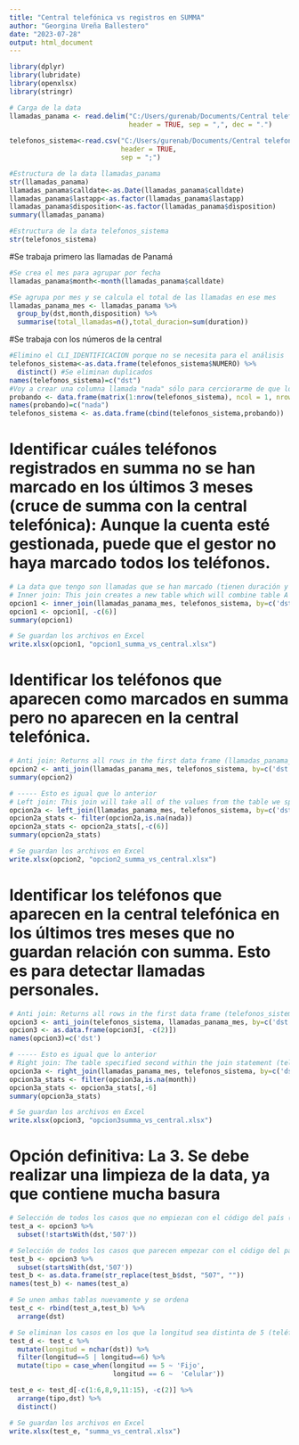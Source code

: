 ---
title: "Central telefónica vs registros en SUMMA"
author: "Georgina Ureña Ballestero"
date: "2023-07-28"
output: html_document
---

```{r}
library(dplyr)
library(lubridate)
library(openxlsx)
library(stringr)
```

```{r}
# Carga de la data
llamadas_panama <- read.delim("C:/Users/gurenab/Documents/Central telefonica vs registros en summa/llamadas_panama.txt",
                              header = TRUE, sep = ",", dec = ".")
  
telefonos_sistema<-read.csv("C:/Users/gurenab/Documents/Central telefonica vs registros en summa/TELEFONOS_SISTEMA.csv",
                            header = TRUE,
                            sep = ";")
```

```{r}
#Estructura de la data llamadas_panama
str(llamadas_panama)
llamadas_panama$calldate<-as.Date(llamadas_panama$calldate)
llamadas_panama$lastapp<-as.factor(llamadas_panama$lastapp)
llamadas_panama$disposition<-as.factor(llamadas_panama$disposition)
summary(llamadas_panama)

#Estructura de la data telefonos_sistema
str(telefonos_sistema)
```

#Se trabaja primero las llamadas de Panamá
```{r}
#Se crea el mes para agrupar por fecha
llamadas_panama$month<-month(llamadas_panama$calldate)

#Se agrupa por mes y se calcula el total de las llamadas en ese mes
llamadas_panama_mes <- llamadas_panama %>%
  group_by(dst,month,disposition) %>%
  summarise(total_llamadas=n(),total_duracion=sum(duration)) 
```

#Se trabaja con los números de la central
```{r}
#Elimino el CLI_IDENTIFICACION porque no se necesita para el análisis
telefonos_sistema<-as.data.frame(telefonos_sistema$NUMERO) %>%
  distinct() #Se eliminan duplicados
names(telefonos_sistema)=c("dst")
#Voy a crear una columna llamada "nada" sólo para cerciorarme de que los joins funcionan, luego no se toma en cuenta para los análisis
probando <- data.frame(matrix(1:nrow(telefonos_sistema), ncol = 1, nrow = nrow(telefonos_sistema)))
names(probando)=c("nada")
telefonos_sistema <- as.data.frame(cbind(telefonos_sistema,probando))
```

# Identificar cuáles teléfonos registrados en summa no se han marcado en los últimos 3 meses (cruce de summa con la central telefónica): Aunque la cuenta esté gestionada, puede que el gestor no haya marcado todos los teléfonos.

```{r}
# La data que tengo son llamadas que se han marcado (tienen duración y si se recibió respuesta o no, por ejemplo) y los números de la central teléfonica, por lo que sacar números que no se han marcado no es posible. En lugar de eso, voy a hacer el cruce de telefonos_sistema con llamadas_panama_mes, para obtener info de llamadas que si debieron haberse hecho.  
# Inner join: This join creates a new table which will combine table A (llamadas_panama_mes) and table B (telefonos_sistema), based on the join-predicate (the column we decide to link the data on: dst). Fusión de los dos data frames en uno que contiene los elementos comunes de ambos
opcion1 <- inner_join(llamadas_panama_mes, telefonos_sistema, by=c('dst'))
opcion1 <- opcion1[, -c(6)]
summary(opcion1)

# Se guardan los archivos en Excel
write.xlsx(opcion1, "opcion1_summa_vs_central.xlsx")
```

# Identificar los teléfonos que aparecen como marcados en summa pero no aparecen en la central telefónica.

```{r}
# Anti join: Returns all rows in the first data frame (llamadas_panama_mes) that do not have a matching team in the second data frame (telefonos_sistema)
opcion2 <- anti_join(llamadas_panama_mes, telefonos_sistema, by=c('dst'))
summary(opcion2)

# ----- Esto es igual que lo anterior
# Left join: This join will take all of the values from the table we specify as left (llamadas_panama_mes) and match them to records from the table on the right (telefonos_sistema). If there isn’t a match in the second table, then it will return NULL for the row in question. Justo esta última parte es la que necesito (todos los casos que son NULL). Es decir, la idea del left join  es conservar toda la información de la base de datos en el lado izquierdo (llamadas_panama_mes) y solamente la información que coincida en la base de datos en el lado derecho (telefonos_sistema). Lo que necesito son los casos en los que las llamadas realizadas no estén en los teléfonos del sistema.   
opcion2a <- left_join(llamadas_panama_mes, telefonos_sistema, by=c('dst'))
opcion2a_stats <- filter(opcion2a,is.na(nada))
opcion2a_stats <- opcion2a_stats[,-c(6)]
summary(opcion2a_stats)

# Se guardan los archivos en Excel
write.xlsx(opcion2, "opcion2_summa_vs_central.xlsx")
```

# Identificar los teléfonos que aparecen en la central telefónica en los últimos tres meses que no guardan relación con summa.  Esto es para detectar llamadas personales.

```{r}
# Anti join: Returns all rows in the first data frame (telefonos_sistema) that do not have a matching team in the second data frame (llamadas_panama_mes)
opcion3 <- anti_join(telefonos_sistema, llamadas_panama_mes, by=c('dst'))
opcion3 <- as.data.frame(opcion3[, -c(2)])
names(opcion3)=c('dst')

# ----- Esto es igual que lo anterior
# Right join: The table specified second within the join statement (telefonos_sistema) will be the one that the new table takes all of its values from. If there isn’t a match in the first table (the table specified first in the query: llamadas_panama_mes), then it will return NULL for the row(s) that do not match. Combinación que consiste en unir todas las filas del segundo data frame (telefonos_sistema) con las correspondientes en el primero (llamadas_panama). Lo que se necesitan son los casos en los que aparecen NULL en las variables pertenecientes a la tabla de llamadas_panama_mes, porque eso quiere decir que son números llamados que no son del listado de teléfonos que hay en el sistema. 
opcion3a <- right_join(llamadas_panama_mes, telefonos_sistema, by=c('dst'))
opcion3a_stats <- filter(opcion3a,is.na(month))
opcion3a_stats <- opcion3a_stats[,-6]
summary(opcion3a_stats)

# Se guardan los archivos en Excel
write.xlsx(opcion3, "opcion3summa_vs_central.xlsx")
```

# Opción definitiva: La 3. Se debe realizar una limpieza de la data, ya que contiene mucha basura
```{r}
# Selección de todos los casos que no empiezan con el código del país (507)
test_a <- opcion3 %>%
  subset(!startsWith(dst,'507'))

# Selección de todos los casos que parecen empezar con el código del país (507)
test_b <- opcion3 %>%
  subset(startsWith(dst,'507')) 
test_b <- as.data.frame(str_replace(test_b$dst, "507", ""))
names(test_b) <- names(test_a)

# Se unen ambas tablas nuevamente y se ordena
test_c <- rbind(test_a,test_b) %>%
  arrange(dst)

# Se eliminan los casos en los que la longitud sea distinta de 5 (teléfono fijo) ó 6 dígitos (celular)
test_d <- test_c %>%
  mutate(longitud = nchar(dst)) %>%
  filter(longitud==5 | longitud==6) %>%
  mutate(tipo = case_when(longitud == 5 ~ 'Fijo',
                          longitud == 6 ~  'Celular'))

test_e <- test_d[-c(1:6,8,9,11:15), -c(2)] %>%
  arrange(tipo,dst) %>%
  distinct()

# Se guardan los archivos en Excel
write.xlsx(test_e, "summa_vs_central.xlsx")
```


